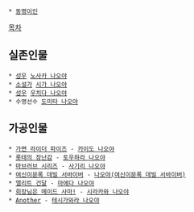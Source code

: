  * [[동명이인]]

[[목차]]

== 실존인물 ==
 * [[성우]] [[노사카 나오야]]
 * [[소설가]] [[시가 나오야]]
 * [[성우]] [[우치다 나오야]]
 * 수영선수 [[도미타 나오야]]
== 가공인물 ==
 * [[가면 라이더 파이즈]] - [[카이도 나오야]]
 * [[롯테의 장난감]] - [[토우하라 나오야]]
 * [[마브러브 시리즈]] - [[사기리 나오야]]
 * [[여신이문록 데빌 서바이버]] - [[나오야(여신이문록 데빌 서바이버)]]
 * [[엘리트 건달]] - [[마에다 나오야]]
 * [[회장님은 메이드 사마!]] - [[시라카와 나오야]]
 * [[Another]] - [[테시가와라 나오야]]
